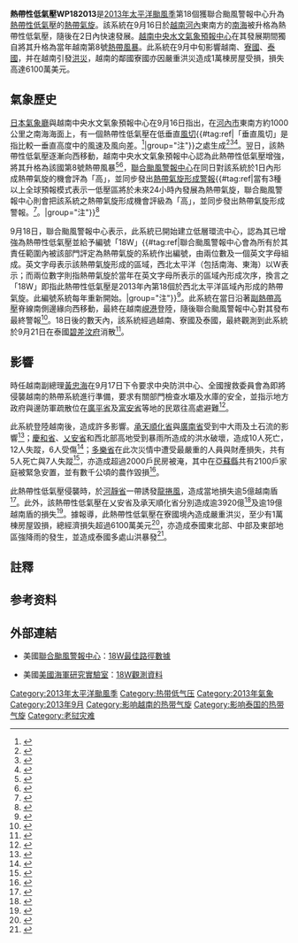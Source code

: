 {{UTC+8}}
{{NoteTA
|G1=Weather
|G2=TyphoonOld
|G3=TyphoonNew
|G4=單位
|G5=地名
|G6=2013年太平洋颱風季
|1=zh-cn:台; zh-tw:臺; zh-hk:台
|2=zh-cn:山体滑坡; zh-tw:山泥傾瀉;
|skin=typhoon
}}
{{Infobox Hurricane
|Name=熱帶性低氣壓WP182013
|Type=颱風
|Year=2013
|Basin=WPac
|Image location=TD 18W Sep 18 2013 0615Z.jpg
|Image name=於9月18日達到巔峰的熱帶性低氣壓WP182013。
|Formed={{start date|2013|09|16}}
|Dissipated={{enddate|2013|09|21}}
|10-min winds=30
|1-min winds=25
|Pressure=996
|Damages=79.7
|Fatalities=23人死亡，12人失蹤<ref name=thanhnien/><ref name="AONSep2013"/><ref name=amd/> 
|Areas=越南、寮國、泰國
|Hurricane season=[[2013年太平洋颱風季|2013年太平洋颱風季]]
}}
'''熱帶性低氣壓WP182013'''是[[2013年太平洋颱風季|2013年太平洋颱風季]]第18個獲聯合颱風警報中心升為[[熱帶性低氣壓|熱帶性低氣壓]]的[[熱帶氣旋|熱帶氣旋]]。該系統在9月16日於[[越南|越南]][[河內|河內]]東南方的[[南海|南海]]被升格為熱帶性低氣壓，隨後在2日內快速發展。[[越南中央水文氣象預報中心|越南中央水文氣象預報中心]]在其發展期間獨自將其升格為當年越南第8號[[熱帶風暴|熱帶風暴]]。此系統在9月中旬影響越南、[[寮國|寮國]]、[[泰國|泰國]]，并在越南引發[[洪水|洪災]]，越南的鄰國寮國亦因嚴重洪災造成1萬棟房屋受損，損失高達6100萬美元。

==氣象歷史==
{{Storm path|18W 2013 track.png}}
[[日本氣象廳|日本氣象廳]]與越南中央水文氣象預報中心在9月16日指出，在[[河內市|河內市]]東南方約1000公里之南海海面上，有一個熱帶性低氣壓在低垂直[[风切变|風切]]{{#tag:ref|「垂直風切」是指比較一垂直高度中的風速及風向差。<ref>{{cite web|url=http://hkcoc.weather.com.hk/cycdict/key=fung.htm#1|title=HKCOC熱帶氣旋字典——風字：風切變|author=香港熱帶氣旋追擊站|accessdate=2015-08-18|archive-url=https://web.archive.org/web/20150823004558/http://hkcoc.weather.com.hk/cycdict/key=fung.htm#1|archive-date=2015-08-23|dead-url=no}}{{zh-hk}}</ref>|group="注"}}之處生成<ref>{{cite web|author=RSMC Tokyo — Typhoon Center|publisher=Japan Meteorological Agency|title=RSMC Tropical Cyclone Advisory September 16, 2013 06z|url=http://www.wis-jma.go.jp/cms/warning/2013/09/16/tropical-cyclone-advisory-for-analysis-and-forecast-2013-09-16t060000z/|archiveurl=https://www.webcitation.org/6JliTgUVV?url=http://gwydir.demon.co.uk/advisories/WTPQ22-RJTD_201309160600.htm|archivedate=2013年9月20日|accessdate=2013年10月28日|date=2013年9月16日|dead-url=no}}</ref><ref>{{cite web|title=Significant Tropical Weather Advisory for the Western and South Pacific Oceans September 16, 2013 06z|date=2013年9月16日|url=http://www.usno.navy.mil/NOOC/nmfc-ph/RSS/jtwc/ab/abpwweb.txt|author=Joint Typhoon Warning Center|publisher=United States Navy, United States Air Force|accessdate=2013年10月28日|archiveurl=https://www.webcitation.org/6JEFA2PPS?url=http://gwydir.demon.co.uk/advisories/ABPW10-PGTW_201308270600.htm|archivedate=2013年8月29日|dead-url=no}}</ref><ref>{{cite news|author=Thu, Hương|title=Áp thấp nhiệt đới trên biển Đông|url=http://vnexpress.net/tin-tuc/xa-hoi/ap-thap-nhiet-doi-tren-bien-dong-2880109.html|accessdate=2013年11月11日|newspaper=Báo điện tử Vn Express|date=2013年9月16日|trans-title=Tropical depression in the South China Sea|archive-url=https://web.archive.org/web/20130921055335/http://vnexpress.net/tin-tuc/xa-hoi/ap-thap-nhiet-doi-tren-bien-dong-2880109.html|archive-date=2013年9月21日|dead-url=no}}</ref>。翌日，該熱帶性低氣壓逐漸向西移動，越南中央水文氣象預報中心認為此熱帶性低氣壓增強，將其升格為該國第8號熱帶風暴<ref name="Vietnam Member Report">{{cite conference|conference=ESCAP/WMO Typhoon Committee: 8th Integrated Workshop/2nd TRCG Forum|title=Member Report: Vietnam|date=2013年12月11日|url=http://www.typhooncommittee.org/8IWS_2TRCG/docs/Members%20Report/Country%20Report_2013_Vietnam_final.pdf|archivedate=2014年1月25日|author=Vietnamese National Center for Hydro Meteorological Forecasts|publisher=ESCAP/WMO Typhoon Committee|accessdate=2013年12月11日|conferenceurl=http://www.typhooncommittee.org/8IWS_2TRCG/index.html|archiveurl=https://web.archive.org/web/20140125121554/http://www.typhooncommittee.org/8IWS_2TRCG/docs/Members%20Report/Country%20Report_2013_Vietnam_final.pdf|dead-url=no}}</ref><ref>{{cite web|url=http://tuoitre.vn/Chinh-tri-Xa-hoi/569521/ap-thap-da-manh-len-thanh-bao-gio-giat-cap-9-10.html|title=Áp thấp đã mạnh lên thành bão, gió giật cấp 9, 10|publisher=Tuoitre Online|date=2013年9月17日|accessdate=2013年11月11日|archive-url=https://web.archive.org/web/20131023061557/http://tuoitre.vn/Chinh-tri-Xa-hoi/569521/ap-thap-da-manh-len-thanh-bao-gio-giat-cap-9-10.html|archive-date=2013年10月23日|dead-url=no}}</ref>，[[聯合颱風警報中心|聯合颱風警報中心]]在同日對該系統於1日內形成熱帶氣旋的機會評為「高」，並同步發出[[熱帶氣旋形成警報|熱帶氣旋形成警報]]{{#tag:ref|當有3種以上全球預報模式表示一低壓區將於未來24小時內發展為熱帶氣旋，聯合颱風警報中心則會把該系統之熱帶氣旋形成機會評級為「高」，並同步發出熱帶氣旋形成警報。<ref name=LMH>{{cite web|url=http://agora.ex.nii.ac.jp/digital-typhoon/feedback/ja/0067.html.ja|title=デジタル台風：JTWC衛星写真のLOWの意味は？|author=Digital Typhoon|date=2011-03-17|access-date=2015-05-03|archive-url=https://web.archive.org/web/20150512004418/http://agora.ex.nii.ac.jp/digital-typhoon/feedback/ja/0067.html.ja|archive-date=2015-05-12|dead-url=no}}{{ja}}</ref>。|group="注"}}<ref>{{cite web|title=Tropical Cyclone Formation Alert September 17, 2013 21z|date=2013年9月17日|url=https://listserv.illinois.edu/wa.cgi?A2=ind1309c&L=wx-tropl&T=0&X=326BEB1627754C44A6&Y=Jason_w_rees%40hotmail.com&P=48148|author=Joint Typhoon Warning Center|accessdate=2013年10月28日|archiveurl=https://www.webcitation.org/6KhGSaauE?url=https://listserv.illinois.edu/wa.cgi?A2=ind1309c|archivedate=2013年10月28日|publisher=United States Navy, United States Air Force|dead-url=no}}</ref>

9月18日，聯合颱風警報中心表示，此系統已開始建立低層環流中心，認為其已增強為熱帶性低氣壓並給予編號「18W」{{#tag:ref|聯合颱風警報中心會為所有於其責任範圍內被該部門評定為熱帶氣旋的系統作出編號，由兩位數及一個英文字母組成。英文字母表示該熱帶氣旋形成的區域，西北太平洋（包括南海、東海）以W表示；而兩位數字則指熱帶氣旋於當年在英文字母所表示的區域內形成次序，換言之「18W」即指此熱帶性低氣壓是2013年內第18個於西北太平洋區域內形成的熱帶氣旋。此編號系統每年重新開始。|group="注"}}<ref name="Prog 18W">{{cite web|publisher=United States Navy, United States Airforce|author=Joint Typhoon Warning Center|archivedate=2014年10月9日|date=2013年9月18日|accessdate=2013年10月28日|archiveurl=https://www.webcitation.org/6TCmDRy15?url=http://gwydir.demon.co.uk/advisories/WDPN31-PGTW_201410030300.htm|title=Prognostic Reasoning for Tropical Depression 18W Warning Nr 1|url=http://weather.noaa.gov/pub/data/raw/wd/wdpn31.pgtw..txt|dead-url=no}}</ref>。此系統在當日沿著[[副熱帶高壓|副熱帶高壓]]脊線南側邊緣向西移動，最終在越南[[峴港|峴港]]登陸，隨後聯合颱風警報中心對其發布最終警報<ref>{{cite web|author=Joint Typhoon Warning Center|title=Tropical Depression 18W Warning Nr 3|accessdate=2013年10月28日|4=|archivedate=2013年10月12日|6=|archiveurl=https://www.webcitation.org/6KJD7iCGY?url=http://www.usno.navy.mil/NOOC/nmfc-ph/RSS/jtwc/warnings/io0213web.txt|url=http://www.usno.navy.mil/NOOC/nmfc-ph/RSS/jtwc/warnings/|publisher=United States Navy, United States Air Force|date=2013年9月18日|dead-url=no}}</ref>。18日後的數天內，該系統經過越南、寮國及泰國，最終觀測到此系統於9月21日在泰國[[碧差汶府|碧差汶府]]消散<ref name="Sept">{{cite web|author=Young, Steve|title=Global Tropical System Tracks — September 2013|publisher=Australian Severe Weather|url=http://australiasevereweather.com/cyclones/2014/trak1309.htm|date=2013年10月28日|archiveurl=https://web.archive.org/web/20131029200607/http://australiasevereweather.com/cyclones/2014/trak1309.htm|archivedate=2013年10月29日|accessdate=2013年10月28日|dead-url=no}}</ref>。

==影響==
時任越南副總理[[黃忠海|黃忠海]]在9月17日下令要求中央防洪中心、全國搜救委員會為即將侵襲越南的熱帶系統進行準備，要求有關部門檢查水壩及水庫的安全，並指示地方政府與邊防軍疏散位在[[廣平省|廣平省]]及[[富安省|富安省]]等地的民眾往高處避難<ref name="Gov">{{cite news|newspaper=Online Newspaper of the Government of the Socialist Republic of Vietnam|url=http://news.chinhphu.vn/Home/Govt-braces-for-eighth-tropical-storm/20139/18935.vgp|title=Gov’t braces for eighth tropical storm|accessdate=2013年11月16日|archiveurl=https://www.webcitation.org/6LB2rjvVd?url=http://news.chinhphu.vn/Home/Govt-braces-for-eighth-tropical-storm/20139/18935.vgp|archivedate=2013年11月16日|author=Anh, Kim|dead-url=no}}</ref>。

此系統登陸越南後，造成許多影響。[[承天順化省|承天順化省]]與[[廣南省|廣南省]]受到中大雨及土石流的影響<ref>{{cite news |url=http://vov.vn/Doi-song/Tin-cuoi-cung-ve-con-bao-so-8/281337.vov |title=Tin cuối cùng về cơn bão số 8 (Information about the storm number 8 |newspaper=Voice of Vietnam |date=2013年9月19日 |accessdate=2013年11月7日 |archive-url=https://web.archive.org/web/20131101005958/http://vov.vn/Doi-song/Tin-cuoi-cung-ve-con-bao-so-8/281337.vov |archive-date=2013年11月1日 |dead-url=no }}</ref>；[[慶和省|慶和省]]、[[乂安省|乂安省]]和西北部高地受到暴雨所造成的洪水破壞，造成10人死亡，12人失蹤，6人受傷<ref name=thanhnien>{{cite news|author=Khanh Hoan — Nguyen Dung|title=10 người chết, 12 người mất tích do bão lũ (10 dead, 12 missing as storm and floods)|url=http://www.thanhnien.com.vn/pages/20130921/10-nguoi-chet-12-nguoi-mat-tich-do-bao-lu.aspx|accessdate=2013年11月13日|newspaper=ThanhNien Daily|date=2013年9月22日|archive-url=https://web.archive.org/web/20131101025810/http://www.thanhnien.com.vn/pages/20130921/10-nguoi-chet-12-nguoi-mat-tich-do-bao-lu.aspx|archive-date=2013年11月1日}}</ref>；[[多樂省|多樂省]]在此次災情中遭受最嚴重的人員與財產損失，共有5人死亡與7人失蹤<ref>{{cite news|url=http://infonet.vn/Xa-hoi/Bao-so-8-Mien-Trung-Tay-Nguyen-ganh-them-nhieu-ton-that/110799.info|title=Bão số 8: Miền Trung - Tây Nguyên gánh thêm nhiều tổn thất!|accessdate=2013年11月7日|archive-url=https://web.archive.org/web/20131101012016/http://infonet.vn/Xa-hoi/Bao-so-8-Mien-Trung-Tay-Nguyen-ganh-them-nhieu-ton-that/110799.info|archive-date=2013年11月1日|dead-url=no}}</ref>，亦造成超過2000戶民房被淹，其中在[[亞蘇縣|亞蘇縣]]共有2100戶家庭被緊急安置，並有數千公頃的農作毀損<ref name=antd>{{cite news|author=Ha Quynh|title=Bão số 8 gây thiệt hại lớn|url=http://www.anninhthudo.vn/Xa-hoi/Bao-so-8-gay-thiet-hai-lon/516443.antd|accessdate=2013年11月7日|newspaper=An ninh thủ đô|date=2013年9月20日|archive-url=https://web.archive.org/web/20131101003545/http://www.anninhthudo.vn/Xa-hoi/Bao-so-8-gay-thiet-hai-lon/516443.antd|archive-date=2013年11月1日|dead-url=no}}</ref>。

此熱帶性低氣壓侵襲時，於[[河靜省|河靜省]]一帶誘發[[龍捲風|龍捲風]]，造成當地損失逾5億越南盾<ref name=antd2>{{cite news|author=Thien Thu, Le Trinh|title=Bão số 8 oanh tạc, 3.000 ngôi nhà chìm, 2 tàu cá mất tích, 2 người tử vong|url=http://www.anninhthudo.vn/Xa-hoi/Bao-so-8-oanh-tac-3000-ngoi-nha-chim-2-tau-ca-mat-tich-2-nguoi-tu-vong/516540.antd|accessdate=2013年11月7日|newspaper=An Ninh Thủ đô Daily|date=2013年9月20日|archive-url=https://web.archive.org/web/20131203112951/http://www.anninhthudo.vn/Xa-hoi/Bao-so-8-oanh-tac-3000-ngoi-nha-chim-2-tau-ca-mat-tich-2-nguoi-tu-vong/516540.antd|archive-date=2013年12月3日|dead-url=no}}</ref>。此外，該熱帶性低氣壓在乂安省及承天順化省分別造成逾3920億<ref name=amd>{{cite news|author=Nguyen Duy|title=Nghệ An: 13 người chết do mưa lũ, thiệt hại gần 400 tỷ đồng (Nghe An: 13 people killed by floods, nearly 400 billion dong losses)|url=http://dantri.com.vn/xa-hoi/nghe-an-13-nguoi-chet-do-mua-lu-thiet-hai-gan-400-ty-dong-782433.htm|accessdate=2013年11月22日|newspaper=Dan Tri|date=2013年9月24日|archive-url=https://web.archive.org/web/20131202221725/http://dantri.com.vn/xa-hoi/nghe-an-13-nguoi-chet-do-mua-lu-thiet-hai-gan-400-ty-dong-782433.htm|archive-date=2013年12月2日|dead-url=no}}</ref>及逾19億越南盾的損失<ref name=namdong>{{cite news|title=Nam Đông: Bão số 8 gây thiệt hại gần 2 tỷ đồng (Nam Dong: The 8th Storm damages nearly 2 billion dong)|url=http://tapchisonghuong.com.vn/tin-tuc/p1/c13/n12686/Nam-Dong-Bao-so-8-gay-thiet-hai-gan-2-ty-dong.html|newspaper=Song Huong Magazine|date=2013年9月20日|access-date=2020年7月17日|archive-url=https://web.archive.org/web/20160308222647/http://tapchisonghuong.com.vn/tin-tuc/p1/c13/n12686/nam-dong-bao-so-8-gay-thiet-hai-gan-2-ty-dong.html|archive-date=2016年3月8日|dead-url=no}}</ref>。據報導，此熱帶性低氣壓在寮國境內造成嚴重洪災，至少有1萬棟房屋毀損，總經濟損失超過6100萬美元<ref name="AONSep2013">{{cite report|accessdate=2013年10月25日|title=September 2013 Global Catastrophe Recap|url=http://thoughtleadership.aonbenfield.com/Documents/20131007_if_september_global_recap.pdf|publisher=AON Benefield|type=|date=2013年10月10日|archive-url=https://web.archive.org/web/20160303222953/http://thoughtleadership.aonbenfield.com/Documents/20131007_if_september_global_recap.pdf|archive-date=2016年3月3日|dead-url=no}}</ref>，亦造成泰國東北部、中部及東部地區強降雨的發生，並造成泰國多處山洪暴發<ref name="Thailand Member Report">{{cite conference|page=9|conference=ESCAP/WMO Typhoon Committee: 8th Integrated Workshop/2nd TRCG Forum|title=Member Report: Thailand|author=Thailand Meteorological Department|publisher=ESCAP/WMO Typhoon Committee|url=http://www.typhooncommittee.org/8IWS_2TRCG/docs/Members%20Report/IWS8_MEMBER_REPORT_Thailand%5B1%5D.pdf|archivedate=2013年12月3日|date=2013年11月28日|accessdate=2013年11月29日|conferenceurl=http://www.typhooncommittee.org/8IWS_2TRCG/index.html|archiveurl=https://web.archive.org/web/20131203010841/http://www.typhooncommittee.org/8IWS_2TRCG/docs/Members%20Report/IWS8_MEMBER_REPORT_Thailand%5B1%5D.pdf|dead-url=no}}</ref>。

==註釋==
{{Reflist|group="注"}}
==参考资料==
{{reflist|30em}}

==外部連結==
*{{en}}美國[[聯合颱風警報中心|聯合颱風警報中心]]：[https://ftp.emc.ncep.noaa.gov/wd20vxt/hwrf-init/decks/bwp182013.dat 18W最佳路徑數據] {{Wayback|url=https://ftp.emc.ncep.noaa.gov/wd20vxt/hwrf-init/decks/bwp182013.dat |date=20210404224407 }}
*{{en}}美國[[美國海軍研究實驗室|美國海軍研究實驗室]]：[http://www.nrlmry.navy.mil/tcdat/tc13/WPAC/18W.EIGHTEEN/ 18W觀測資料] {{Wayback|url=http://www.nrlmry.navy.mil/tcdat/tc13/WPAC/18W.EIGHTEEN/ |date=20210206094612 }}
{{2013年太平洋颱風季}}
{{Portalbar|热带气旋|太平洋颱風季|越南|泰國}}
[[Category:2013年太平洋颱風季|Category:2013年太平洋颱風季]]
[[Category:热带低气压|Category:热带低气压]]
[[Category:2013年氣象|Category:2013年氣象]]
[[Category:2013年9月|Category:2013年9月]]
[[Category:影响越南的热带气旋|Category:影响越南的热带气旋]]
[[Category:影响泰国的热带气旋|Category:影响泰国的热带气旋]]
[[Category:老挝灾难|Category:老挝灾难]]

{{Good article}}